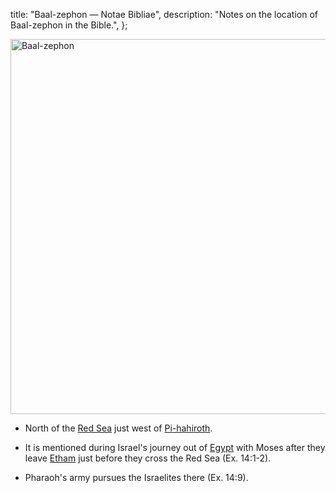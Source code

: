   title: "Baal-zephon — Notae Bibliae",
  description: "Notes on the location of Baal-zephon in the Bible.",
};

<Initial text="Baal-zephon"/>

<Image
  className="sepia rounded"
  src="/places/baal_zephon.jpg"
  alt="Baal-zephon"
  width="600"
  height="600"
/>

- North of the [Red Sea](/places/old-testament/exodus/red-sea) just west of [Pi-hahiroth](/places/old-testament/exodus/pi-hahiroth).

- It is mentioned during Israel's journey out of [Egypt](/places/old-testament/genesis/egypt) with Moses after they leave [Etham](/places/old-testament/exodus/etham) just before they cross the Red Sea (Ex. 14:1-2).

- Pharaoh's army pursues the Israelites there (Ex. 14:9).
